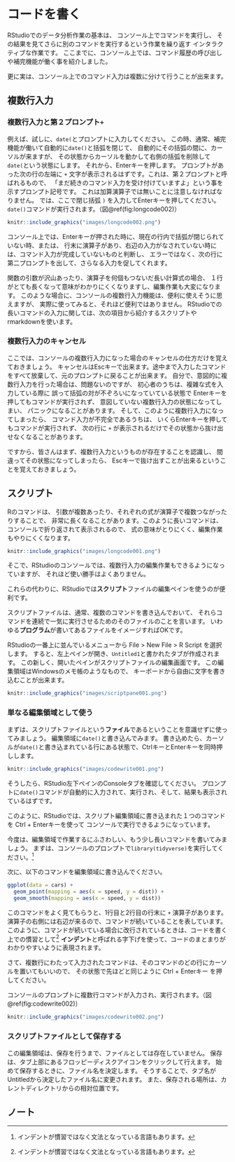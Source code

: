 # コードを書く

RStudioでのデータ分析作業の基本は、
コンソール上でコマンドを実行し、
その結果を見てさらに別のコマンドを実行するという作業を繰り返す
インタラクティブな作業です。
ここまでに、コンソール上では、コマンド履歴の呼び出しや補完機能が働く事を紹介しました。

更に実は、コンソール上でのコマンド入力は複数に分けて行うことが出来ます。

## 複数行入力

### 複数行入力と第２プロンプト`+`

例えば、試しに、`date(`とプロンプトに入力してください。
この時、通常、補完機能が働いて自動的に`date()`と括弧を閉じて、
自動的にその括弧の間に、カーソルが来ますが、
その状態からカーソルを動かして右側の括弧を削除して`date(`という状態にします。
それから、Enterキーを押します。
プロンプトがあった次の行の左端に `+` 文字が表示されるはずです。これは、第２プロンプトと呼ばれるもので、
「まだ続きのコマンド入力を受け付けていますよ」という事を示すプロンプト記号です。
これは加算演算子では無いことに注意しなければなりません。
では、ここで閉じ括弧 `)` を入力してEnterキーを押してください。
`date()`コマンドが実行されます。（図\@ref(fig:longcode002)）


```r
knitr::include_graphics("images/longcode002.png")
```

コンソール上では、Enterキーが押された時に、現在の行内で括弧が閉じられていない時、または、
行末に演算子があり、右辺の入力がなされていない時には、コマンド入力が完成していないものと判断し、
エラーではなく、次の行に第二プロンプトを出して、さらなる入力を促してくれます。

関数の引数が沢山あったり、演算子を何個もつないだ長い計算式の場合、
１行がとても長くなって意味がわかりにくくなりますし、編集作業も大変になります。
このような場合に、コンソールの複数行入力機能は、便利に使えそうに思えますが、
実際に使ってみると、それほど便利ではありません。
RStudioでの長いコマンドの入力に関しては、次の項目から紹介するスクリプトやrmarkdownを使います。

### 複数行入力のキャンセル

ここでは、コンソールの複数行入力になった場合のキャンセルの仕方だけを覚えておきましょう。
キャンセルはEscキーで出来ます。途中まで入力したコマンドをすべて放棄して、元のプロンプトに戻ることが出来ます。
自分で、意図的に複数行入力を行った場合は、問題ないのですが、
初心者のうちは、複雑な式を入力している際に
誤って括弧の対が不ぞろいになっていている状態で
Enterキーを押してもコマンドが実行されず、
意図していない複数行入力の状態になってしまい、
パニックになることがあります。
そして、このように複数行入力になってしまったら、
コマンド入力が不完全であるうちは、
いくらEnterキーを押してもコマンドが実行されず、
次の行に `+` が表示されるだけでその状態から抜け出せなくなることがあります。

ですから、皆さんはまず、複数行入力というものが存在することを認識し、
間違ってその状態になってしまったら、
Escキーで抜け出すことが出来るということを覚えておきましょう。

## スクリプト

Rのコマンドは、
引数が複数あったり、それぞれの式が演算子で複数つながったりすることで、
非常に長くなることがあります。このように長いコマンドは、
コンソールで折り返されて表示されるので、
式の意味がとりにくく、編集作業もやりにくくなります。

```r
knitr::include_graphics("images/longcode001.png")
```

そこで、RStudioのコンソールでは、複数行入力の編集作業もできるようになっていますが、
それほど使い勝手はよくありません。

これらの代わりに、RStudioでは**スクリプト**ファイルの編集ペインを使うのが便利です。

スクリプトファイルは、通常、複数のコマンドを書き込んでおいて、
それらコマンドを連続で一気に実行させるためのそのファイルのことを言います。
いわゆる**プログラム**が書いてあるファイルをイメージすればOKです。


RStudioの一番上に並んでいるメニューから File > New File > R Script を選択します。
すると、左上ペインが開き、`Untitled1`と書かれたタブが作成されます。
この新しく、開いたペインがスクリプトファイルの編集画面です。
この編集領域はWindowsのメモ帳のようなもので、
キーボードから自由に文字を書き込むことが出来ます。

```r
knitr::include_graphics("images/scriptpane001.png")
```

### 単なる編集領域として使う

まずは、スクリプトファイルという**ファイル**であるということを意識せずに使ってみましょう。
編集領域に`date()`と書き込んでみます。
書き込めたら、カーソルが`date()`と書き込まれている行にある状態で、CtrlキーとEnterキーを同時押しします。

```r
knitr::include_graphics("images/codewrite001.png")
```


そうしたら、RStudio左下ペインのConsoleタブを確認してください。
プロンプトに`date()`コマンドが自動的に入力されて、実行され、そして、結果も表示されているはずです。

このように、RStudioでは、スクリプト編集領域に書き込まれた１つのコマンドを
Ctrl + Enterキーを使って
コンソールで実行できるようになっています。

今度は、編集領域で作業するにふさわしい、もう少し長いコマンドを書いてみましょう。
ますは、コンソールのプロンプトで`library(tidyverse)`を実行してください。[^1]

[^1]: tidyverseパッケージ群のインストールが必要です。

次に、以下のコマンドを編集領域に書き込んでください。

```r
ggplot(data = cars) +
  geom_point(mapping = aes(x = speed, y = dist)) +
  geom_smooth(mapping = aes(x = speed, y = dist))
```

このコマンドをよく見てもらうと、1行目と2行目の行末に `+` 演算子があります。
演算子の右側には右辺が来るので、コマンドが続いていることを表しています。
このように、コマンドが続いている場合に改行されているときは、コードを書く上での慣習として[^1]
**インデント**と呼ばれる字下げを使って、コードのまとまりがわかりやすいように表現されます。

[^1]: インデントが慣習ではなく文法となっている言語もあります。

さて、複数行にわたって入力されたコマンドは、そのコマンドのどの行にカーソルを置いてもいいので、
その状態で先ほどと同じように Ctrl + Enterキー を押してください。

コンソールのプロンプトに複数行コマンドが入力され、実行されます。（図\@ref(fig:codewrite002)）

```r
knitr::include_graphics("images/codewrite002.png")
```



### スクリプトファイルとして保存する

この編集領域は、保存を行うまで、ファイルとしては存在していません。
保存は、タブ上部にあるフロッピーディスクアイコンをクリックして行えます。
始めて保存するときに、ファイル名を決定します。
そうすることで、タブ名がUntitledから決定したファイル名に変更されます。
また、保存される場所は、カレントディレクトリからの相対位置です。



## ノート



